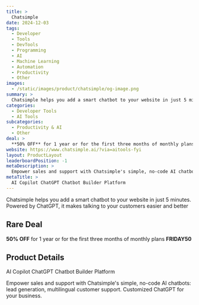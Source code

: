 ```yaml
---
title: >
  Chatsimple
date: 2024-12-03
tags:
  - Developer
  - Tools
  - DevTools
  - Programming
  - AI
  - Machine Learning
  - Automation
  - Productivity
  - Other
images:
  - /static/images/product/chatsimple/og-image.png
summary: >
  Chatsimple helps you add a smart chatbot to your website in just 5 minutes. Powered by ChatGPT, it makes talking to your customers easier and better
categories:
  - Developer Tools
  - AI Tools
subcategories:
  - Productivity & AI
  - Other
deal: >
  **50% OFF** for 1 year or for the first three months of monthly plans **FRIDAY50**
website: https://www.chatsimple.ai/?via=aitools-fyi
layout: ProductLayout
leaderboardPosition: -1
metaDescription: >
  Empower sales and support with Chatsimple's simple, no-code AI chatbots: lead generation, multilingual customer support. Customized ChatGPT for your business.
metaTitle: >
  AI Copilot ChatGPT Chatbot Builder Platform
---
```

Chatsimple helps you add a smart chatbot to your website in just 5 minutes. Powered by ChatGPT, it makes talking to your customers easier and better

## Rare Deal

**50% OFF** for 1 year or for the first three months of monthly plans **FRIDAY50**

## Product Details

AI Copilot ChatGPT Chatbot Builder Platform

Empower sales and support with Chatsimple's simple, no-code AI chatbots: lead generation, multilingual customer support. Customized ChatGPT for your business.
